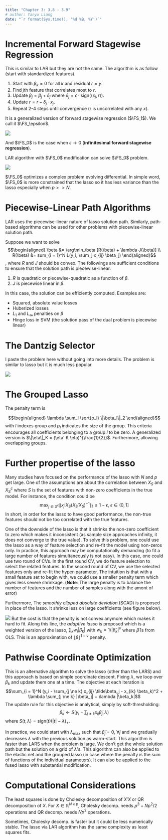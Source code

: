 ```yaml
---
title: "Chapter 3: 3.8 - 3.9"
# author: Yanyu Liang
date: "`r format(Sys.time(), '%d %B, %Y')`"
---
```


$$
\newcommand{\epe}{\text{EPE}}
\newcommand{\E}{\text{E}}
\newcommand{\mse}{\text{MSE}}
\newcommand{\tdata}{\mathcal{T}}
\newcommand{\bias}{\text{Bias}}
\newcommand{\var}{\text{Var}}
\newcommand{\cov}{\text{Cov}}
\newcommand{\corr}{\text{Corr}}
\newcommand{\rss}{\text{RSS}}
\newcommand{\tr}{\text{tr}}
\newcommand{\ridge}{\text{ridge}}
\newcommand{\pcr}{\text{pcr}}
\newcommand{\ls}{\text{ls}}
\newcommand{\tr}{\text{tr}}
\newcommand{\df}{\text{df}}
\newcommand{\FS}{\text{FS}}
$$

# Incremental Forward Stagewise Regression

This is similar to LAR but they are not the same. The algorithm is as follow (start with standardized features).

1. Start with $\beta_k = 0$ for all $k$ and residual $r = y$.
2. Find $j$th feature that correlates most to $r$.
3. Update $\beta_j = \beta_j + \delta_j$ where $\delta_j = \epsilon \cdot \text{sign}(\langle x_j, r \rangle)$.
4. Update $r = r - \delta_j \cdot x_j$.
5. Repeat 2-4 steps until convergence (r is uncorrelated with any $x$).

It is a generalized version of forward stagewise regression ($\FS_1$). We call it $\FS_\epsilon$.

![](../figures/c38_1.png)

And $\FS_0$ is the case when $\epsilon \rightarrow 0$ (**infinitesimal forward stagewise regression**).

LAR algorithm with $\FS_0$ modification can solve $\FS_0$ problem. 

![](../figures/c38_2.png)

$\FS_0$ optimizes a complex problem evolving differential. 
In simple word, $\FS_0$ is more constrained that the lasso so it has less variance than the lasso especially when $p >> N$.

# Piecewise-Linear Path Algorithms

LAR uses the piecewise-linear nature of lasso solution path. Similarly, path-based algorithms can be used for other problems with piecewise-linear solution path.

Suppose we want to solve
$$\begin{aligned}
  \beta &= \arg\min_\beta [R(\beta) + \lambda J(\beta)] \\
  R(\beta) &= sum_{i = 1}^N L(y_i, \sum_j x_{ij} \beta_j)
\end{aligned}$$
, where $R$ and $J$ should be convex.
The followings are sufficient conditions to ensure that the solution path is piecewise-linear.

1. $R$ is quadratic or piecewise-quadratic as a function of $\beta$.
2. $J$ is piecewise linear in $\beta$.

In this case, the solution can be efficiently computed.
Examples are:

* Squared, absolute value losses
* Huberized losses
* $L_1$ and $L_\infty$ penalties on $\beta$
* Hinge loss in SVM (the solution pass of the dual problem is piecewise linear)

# The Dantzig Selector

I paste the problem here without going into more details. 
The problem is similar to lasso but it is much less popular.

![](../figures/c38_3.png)

# The Grouped Lasso

The penalty term is

$$\begin{aligned}
  \lambda \sum_l \sqrt{p_l} \|\beta_l\|_2
\end{aligned}$$
with $l$ indexes group and $p_l$ indicates the size of the group. This criteria encourages all coefficients belonging to a group $l$ to be zero.
A generalized version is $\|\eta\|_K = (\eta' K \eta)^{\frac{1}{2}}$. Furthermore, allowing overlapping groups.

# Further propertise of the lasso

Many studies have focused on the performance of the lasso with $N$ and $p$ get large. 
One of the assumptions are about the correlation between $X_S$ and $X_S^c$ where $S$ is the set of features with non-zero coefficients in the true model.
For instance, the condition could be
$$
\max_{j \in S^c} \| x_j' X_S (X_S' X_S)^{-1} \|_1 \le 1 - \epsilon, ~\epsilon \in (0, 1] 
$$
In short, in order for the lasso to have good performance, the non-true features should not be too correlated with the true features.

One of the downside of the lasso is that it shrinks the non-zero coefficient to zero which makes it inconsistent (as sample size approaches infinity, it does not converge to the true value). 
To solve this problem, one could use the lasso as a way of feature selection and re-fit the model using non-zeros only. 
In practice, this approach may be computationally demanding (to fit a large number of features simultaneously is not easy). 
In this case, one could use two round of CVs. 
In the first round CV, we do feature selection to select the related features. 
In the second round of CV, we use the selected features only and re-fit the hyper-parameter. 
The intuition is that with a small feature set to begin with, we could use a smaller penalty term which gives less severe shrinkage.
(**Note**: The large penalty is to balance the number of features and the number of samples along with the amont of error)

Furthermore, The *smoothly clipped absolute deviation* (SCAD) is proposed in place of the lasso. It shrinks less on large coefficients (see figure below).

![](../figures/c38_4.png)
But the cost is that the penalty is not convex anymore which makes it hard to fit.
Along this line, the *adaptive lasso* is proposed which is a weighted version of the lasso, $\sum_k w_i |\beta_k|$ with $w_k = 1 / |\hat\beta_k|^{\nu}$ where $\hat\beta$ is from OLS.
This is an approximation of $\|\beta\|^{1 - \nu}$ penalty.

# Pathwise Coordinate Optimization

This is an alternative algorithm to solve the lasso (other than the LARS) and this approach is based on simple coordinate descent.
Fixing $\lambda$, we loop over $\beta_k$ and update them one at a time.
The objective at each iteration is 
$$\sum_{i = 1}^N (y_i - \sum_{j \ne k} x_{ij} \tilde\beta_j - x_{ik} \beta_k)^2 + \lambda \sum_{j \ne k} |\beta_j| + \lambda |\beta_k|$$
The update rule for this objective is analytical, simply by soft-thresholding:
$$\tilde\beta_k \leftarrow S(y_i - \sum_{j \ne k} x_{ij} \tilde\beta_j, \lambda)$$
where $S(t, \lambda) = \text{sign}(t)(|t| - \lambda)_+$.

In practice, we could start with $\lambda_\max$ such that $\tilde\beta_j = 0, ~\forall j$ and we gradually decreases $\lambda$ with the previous solution as warm-start.
This algorithm is faster than LARS when the problem is large.
We don't get the whole solution path but the solution on a grid of $\lambda$'s.
This algorithm can also be applied to the elastic net and the grouped lasso (in case where the penalty is the sum of functions of the individual parameters). 
It can also be applied to the fused lasso with substantial modification.


# Computational Considerations

The least squares is done by Cholesky decomposition of $X'X$ or QR decomposition of $X$. 
For $X \in \mathbb{R}^{N \times p}$, Cholesky decomp. needs $p^3 + Np^2 / 2$ operations and QR decomp. needs $Np^2$ operations.

Sometimes, Cholesky decomp. is faster but it could be less numerically stable.
The lasso via LAR algorithm has the same complexity as least squares fits.



